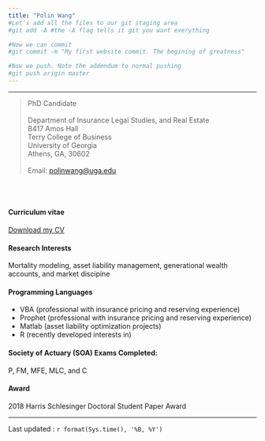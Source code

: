 ```yaml
---
title: "Polin Wang"
#Let's add all the files to our git staging area
#git add -A #the -A flag tells it git you want everything

#Now we can commit
#git commit -m "My first website commit. The begining of greatness"

#Now we push. Note the addendum to normal pushing
#git push origin master
---
```

****************
>
| PhD Candidate
|
| Department of Insurance Legal Studies, and Real Estate
| B417 Amos Hall 
| Terry College of Business
| University of Georgia
| Athens, GA, 30602
|
| Email: [polinwang@uga.edu](mailto:polinwang@uga.edu)

\
\


#### Curriculum vitae

[Download my CV](https://drive.google.com/file/d/1YbXezDE1gGo8kL_dIz6GE9ALaCwGrxOB/view?usp=sharing)

#### Research Interests

Mortality modeling, asset liability management, generational wealth accounts, and market discipine

#### Programming Languages

- VBA (professional with insurance pricing and reserving experience)
- Prophet (professional with insurance pricing and reserving experience)
- Matlab (asset liability optimization projects)
- R (recently developed interests in)

#### Society of Actuary (SOA) Exams Completed:

P, FM, MFE, MLC, and C

#### Award

2018 Harris Schlesinger Doctoral Student Paper Award

************

Last updated : `r format(Sys.time(), '%B, %Y')`